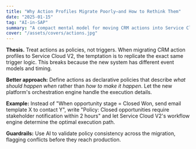 ```yaml
---
title: "Why Action Profiles Migrate Poorly—and How to Rethink Them"
date: "2025-01-15"
tag: "AI-in-SAP"
summary: "A compact mental model for moving CRM actions into Service Cloud V2 with guardrails."
cover: "/assets/covers/actions.jpg"
---
```


**Thesis.** Treat actions as policies, not triggers. When migrating CRM action profiles to Service Cloud V2, the temptation is to replicate the exact same trigger logic. This breaks because the new system has different event models and timing.

**Better approach:** Define actions as declarative policies that describe *what should happen when* rather than *how to make it happen*. Let the new platform's orchestration engine handle the execution details.

**Example:** Instead of "When opportunity stage = Closed Won, send email template X to contact Y", write "Policy: Closed opportunities require stakeholder notification within 2 hours" and let Service Cloud V2's workflow engine determine the optimal execution path.

**Guardrails:** Use AI to validate policy consistency across the migration, flagging conflicts before they reach production.